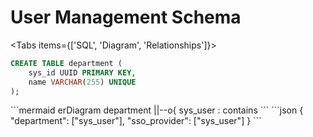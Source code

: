 
# User Management Schema

<Tabs items={['SQL', 'Diagram', 'Relationships']}>
  <Tab>
```sql
CREATE TABLE department (
    sys_id UUID PRIMARY KEY,
    name VARCHAR(255) UNIQUE
);
```
  </Tab>
  
  <Tab>
```mermaid
erDiagram
    department ||--o{ sys_user : contains
```
  </Tab>

  <Tab>
```json
{
  "department": ["sys_user"],
  "sso_provider": ["sys_user"]
}
```
  </Tab>
</Tabs> 